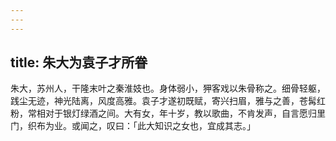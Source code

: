 ```yaml
---
---
---
```

title: 朱大为袁子才所眷
---



朱大，苏州人，干隆末叶之秦淮妓也。身体弱小，狎客戏以朱骨称之。细骨轻躯，践尘无迹，神光陆离，风度高雅。袁子才遂初既赋，寄兴扫眉，雅与之善，苍髯红粉，常相对于银灯绿酒之间。大有女，年十岁，教以歌曲，不肯发声，自言愿归里门，织布为业。或闻之，叹曰：「此大知识之女也，宜成其志。」